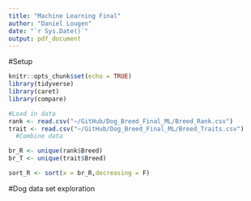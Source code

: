 ```yaml
---
title: "Machine Learning Final"
author: "Daniel Lougen"
date: "`r Sys.Date()`"
output: pdf_document
---
```

#Setup
```r
knitr::opts_chunk$set(echo = TRUE)
library(tidyverse)
library(caret)
library(compare)

#Load in data 
rank <- read.csv("~/GitHub/Dog_Breed_Final_ML/Breed_Rank.csv")
trait <- read.csv("~/GitHub/Dog_Breed_Final_ML/Breed_Traits.csv")
  #Combine data

br_R <- unique(rank$Breed)
br_T <- unique(trait$Breed)

sort_R <- sort(x = br_R,decreasing = F)

```

#Dog data set exploration
```r

```

